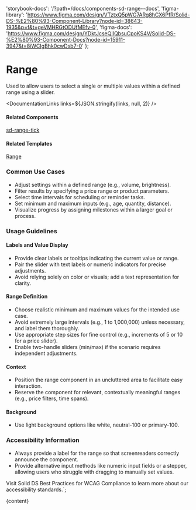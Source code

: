 

  'storybook-docs': '/?path=/docs/components-sd-range--docs',
  'figma-library':
    'https://www.figma.com/design/VTztxQ5pWG7ARg8hCX6PfR/Solid-DS-%E2%80%93-Component-Library?node-id=38643-1935&p=f&t=geVMHRGtODUfMEfv-0',
  'figma-docs':
    'https://www.figma.com/design/YDktJcseQIIQbsuCpoKS4V/Solid-DS-%E2%80%93-Component-Docs?node-id=15911-3947&t=8iWCIgBhk0cwDsb7-0'
};

# Range

Used to allow users to select a single or multiple values within a defined range using a slider.

<DefaultStory />

<DocumentationLinks links=${JSON.stringify(links, null, 2)} />

#### Related Components

[sd-range-tick](./?path=/docs/components-sd-range-tick--docs)

#### Related Templates

[Range](./?path=/docs/templates-range--docs)

### Common Use Cases

- Adjust settings within a defined range (e.g., volume, brightness).
- Filter results by specifying a price range or product parameters.
- Select time intervals for scheduling or reminder tasks.
- Set minimum and maximum inputs (e.g., age, quantity, distance).
- Visualize progress by assigning milestones within a larger goal or process.

### Usage Guidelines

#### Labels and Value Display

- Provide clear labels or tooltips indicating the current value or range.
- Pair the slider with text labels or numeric indicators for precise adjustments.
- Avoid relying solely on color or visuals; add a text representation for clarity.

#### Range Definition

- Choose realistic minimum and maximum values for the intended use case.
- Avoid extremely large intervals (e.g., 1 to 1,000,000) unless necessary, and label them thoroughly.
- Use appropriate step sizes for fine control (e.g., increments of 5 or 10 for a price slider).
- Enable two-handle sliders (min/max) if the scenario requires independent adjustments.

#### Context

- Position the range component in an uncluttered area to facilitate easy interaction.
- Reserve the component for relevant, contextually meaningful ranges (e.g., price filters, time spans).

#### Background

- Use light background options like white, neutral-100 or primary-100.

### Accessibility Information

- Always provide a label for the range so that screenreaders correctly announce the component.
- Provide alternative input methods like numeric input fields or a stepper, allowing users who struggle with dragging to manually set values.

Visit <sd-link href="https://www.figma.com/design/YDktJcseQIIQbsuCpoKS4V/Component-Docs?node-id=10708-5011&t=Z1FxSGWkmXG5r5sw-4" target="_blank">Solid DS Best Practices for WCAG Compliance</sd-link> to learn more about our accessibility standards.`;

<Meta title="Components/sd-range/Overview" />

<OverviewFormatter story={SdRangeStories.Default}>{content}</OverviewFormatter>
